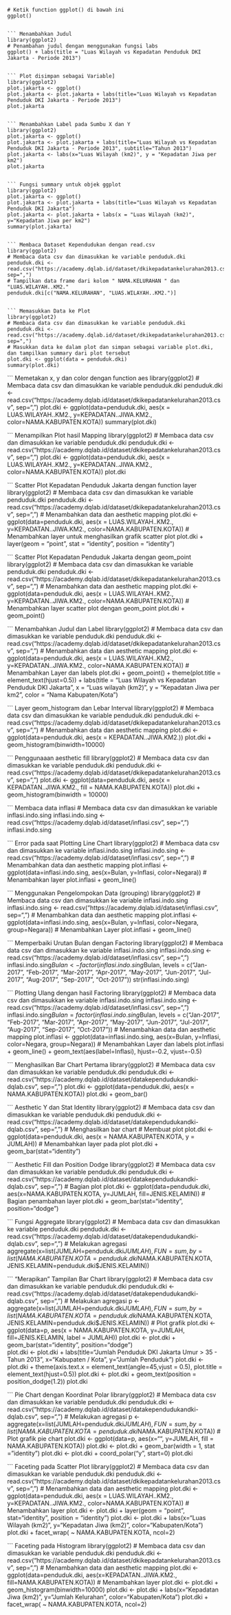 ``` library(ggplot2)
# Ketik function ggplot() di bawah ini
ggplot()


``` Menambahkan Judul
library(ggplot2)
# Penambahan judul dengan menggunakan fungsi labs
ggplot() + labs(title = "Luas Wilayah vs Kepadatan Penduduk DKI Jakarta - Periode 2013")


``` Plot disimpan sebagai Variable]
library(ggplot2)
plot.jakarta <- ggplot()
plot.jakarta <- plot.jakarta + labs(title="Luas Wilayah vs Kepadatan Penduduk DKI Jakarta - Periode 2013")
plot.jakarta


``` Menambahkan Label pada Sumbu X dan Y
library(ggplot2)
plot.jakarta <- ggplot()
plot.jakarta <- plot.jakarta + labs(title="Luas Wilayah vs Kepadatan Penduduk DKI Jakarta - Periode 2013", subtitle="Tahun 2013")
plot.jakarta <- labs(x="Luas Wilayah (km2)", y = "Kepadatan Jiwa per km2")
plot.jakarta


``` Fungsi summary untuk objek ggplot
library(ggplot2)
plot.jakarta <- ggplot()
plot.jakarta <- plot.jakarta + labs(title="Luas Wilayah vs Kepadatan Penduduk DKI Jakarta")
plot.jakarta <- plot.jakarta + labs(x = "Luas Wilayah (km2)", y="Kepadatan Jiwa per km2")
summary(plot.jakarta)


``` Membaca Dataset Kependudukan dengan read.csv
library(ggplot2)
# Membaca data csv dan dimasukkan ke variable penduduk.dki
penduduk.dki <- read.csv("https://academy.dqlab.id/dataset/dkikepadatankelurahan2013.csv", sep=",")
# Tampilkan data frame dari kolom " NAMA.KELURAHAN " dan "LUAS.WILAYAH..KM2."
penduduk.dki[c("NAMA.KELURAHAN", "LUAS.WILAYAH..KM2.")]


``` Memasukkan Data ke Plot
library(ggplot2)
# Membaca data csv dan dimasukkan ke variable penduduk.dki
penduduk.dki <- read.csv("https://academy.dqlab.id/dataset/dkikepadatankelurahan2013.csv", sep=",")
# Masukkan data ke dalam plot dan simpan sebagai variable plot.dki, dan tampilkan summary dari plot tersebut
plot.dki <- ggplot(data = penduduk.dki)
summary(plot.dki)
```

``` Memetakan x, y dan color dengan function aes
library(ggplot2)
# Membaca data csv dan dimasukkan ke variable penduduk.dki
penduduk.dki <- read.csv("https://academy.dqlab.id/dataset/dkikepadatankelurahan2013.csv", sep=",")
plot.dki <- ggplot(data=penduduk.dki, aes(x = LUAS.WILAYAH..KM2.,  y=KEPADATAN..JIWA.KM2., color=NAMA.KABUPATEN.KOTA))
summary(plot.dki)


``` Menampilkan Plot hasil Mapping
library(ggplot2)
# Membaca data csv dan dimasukkan ke variable penduduk.dki
penduduk.dki <- read.csv("https://academy.dqlab.id/dataset/dkikepadatankelurahan2013.csv", sep=",")
plot.dki <- ggplot(data=penduduk.dki, aes(x = LUAS.WILAYAH..KM2., y=KEPADATAN..JIWA.KM2., color=NAMA.KABUPATEN.KOTA))
plot.dki


``` Scatter Plot Kepadatan Penduduk Jakarta dengan function layer
library(ggplot2)
# Membaca data csv dan dimasukkan ke variable penduduk.dki
penduduk.dki <- read.csv("https://academy.dqlab.id/dataset/dkikepadatankelurahan2013.csv", sep=",")
# Menambahkan data dan aesthetic mapping
plot.dki <- ggplot(data=penduduk.dki, aes(x = LUAS.WILAYAH..KM2., y=KEPADATAN..JIWA.KM2., color=NAMA.KABUPATEN.KOTA))
# Menambahkan layer untuk menghasilkan grafik scatter plot
plot.dki + layer(geom = "point", stat = "identity", position = "identity")


``` Scatter Plot Kepadatan Penduduk Jakarta dengan geom_point
library(ggplot2)
# Membaca data csv dan dimasukkan ke variable penduduk.dki
penduduk.dki <- read.csv("https://academy.dqlab.id/dataset/dkikepadatankelurahan2013.csv", sep=",")
# Menambahkan data dan aesthetic mapping
plot.dki <- ggplot(data=penduduk.dki, aes(x = LUAS.WILAYAH..KM2., y=KEPADATAN..JIWA.KM2., color=NAMA.KABUPATEN.KOTA))
# Menambahkan layer scatter plot dengan geom_point
plot.dki + geom_point()


``` Menambahkan Judul dan Label
library(ggplot2)
# Membaca data csv dan dimasukkan ke variable penduduk.dki
penduduk.dki <- read.csv("https://academy.dqlab.id/dataset/dkikepadatankelurahan2013.csv", sep=",")
# Menambahkan data dan aesthetic mapping
plot.dki <- ggplot(data=penduduk.dki, aes(x = LUAS.WILAYAH..KM2., y=KEPADATAN..JIWA.KM2., color=NAMA.KABUPATEN.KOTA))
# Menambahkan Layer dan labels
plot.dki + geom_point() + 
  	theme(plot.title = element_text(hjust=0.5)) +
  	labs(title = "Luas Wilayah vs Kepadatan Penduduk DKI Jakarta",
		 x = "Luas wilayah (km2)",
		 y = "Kepadatan Jiwa per km2",
		 color = "Nama Kabupaten/Kota")


``` Layer geom_histogram dan Lebar Interval
library(ggplot2)
# Membaca data csv dan dimasukkan ke variable penduduk.dki
penduduk.dki <- read.csv("https://academy.dqlab.id/dataset/dkikepadatankelurahan2013.csv", sep=",")
# Menambahkan data dan aesthetic mapping
plot.dki <- ggplot(data=penduduk.dki, aes(x = KEPADATAN..JIWA.KM2.))
plot.dki + geom_histogram(binwidth=10000)


``` Penggunaaan aesthetic fill
library(ggplot2)
# Membaca data csv dan dimasukkan ke variable penduduk.dki
penduduk.dki <- read.csv("https://academy.dqlab.id/dataset/dkikepadatankelurahan2013.csv", sep=",")
plot.dki <- ggplot(data=penduduk.dki, aes(x = KEPADATAN..JIWA.KM2., fill = NAMA.KABUPATEN.KOTA))
plot.dki + geom_histogram(binwidth = 10000)


``` Membaca data inflasi
# Membaca data csv dan dimasukkan ke variable inflasi.indo.sing
inflasi.indo.sing <- read.csv("https://academy.dqlab.id/dataset/inflasi.csv", sep=",")
inflasi.indo.sing


``` Error pada saat Plotting Line Chart
library(ggplot2)
# Membaca data csv dan dimasukkan ke variable inflasi.indo.sing
inflasi.indo.sing <- read.csv("https://academy.dqlab.id/dataset/inflasi.csv", sep=",")
# Menambahkan data dan aesthetic mapping
plot.inflasi <- ggplot(data=inflasi.indo.sing, aes(x=Bulan, y=Inflasi, color=Negara))
# Menambahkan layer
plot.inflasi + geom_line()


``` Menggunakan Pengelompokan Data (grouping)
library(ggplot2)
# Membaca data csv dan dimasukkan ke variable inflasi.indo.sing
inflasi.indo.sing <- read.csv("https://academy.dqlab.id/dataset/inflasi.csv", sep=",")
# Menambahkan data dan aesthetic mapping
plot.inflasi <- ggplot(data=inflasi.indo.sing, aes(x=Bulan, y=Inflasi, color=Negara, group=Negara))
# Menambahkan Layer
plot.inflasi + geom_line()


``` Memperbaiki Urutan Bulan dengan Factoring
library(ggplot2)
# Membaca data csv dan dimasukkan ke variable inflasi.indo.sing
inflasi.indo.sing <- read.csv("https://academy.dqlab.id/dataset/inflasi.csv", sep=",")
inflasi.indo.sing$Bulan <- factor(inflasi.indo.sing$Bulan, 
                                  levels = c("Jan-2017", "Feb-2017", "Mar-2017", "Apr-2017", "May-2017", 
                                             "Jun-2017", "Jul-2017", "Aug-2017", "Sep-2017", "Oct-2017"))
str(inflasi.indo.sing)


``` Plotting Ulang dengan hasil Factoring
library(ggplot2)
# Membaca data csv dan dimasukkan ke variable inflasi.indo.sing
inflasi.indo.sing <- read.csv("https://academy.dqlab.id/dataset/inflasi.csv", sep=",")
inflasi.indo.sing$Bulan = factor(inflasi.indo.sing$Bulan, 
                                 levels = c("Jan-2017", "Feb-2017", "Mar-2017", "Apr-2017", "May-2017", 
                                            "Jun-2017", "Jul-2017", "Aug-2017", "Sep-2017", "Oct-2017"))
# Menambahkan data dan aesthetic mapping
plot.inflasi <- ggplot(data=inflasi.indo.sing, aes(x=Bulan, y=Inflasi, color=Negara, group=Negara))
# Menambahkan Layer dan labels
plot.inflasi + geom_line() + geom_text(aes(label=Inflasi), hjust=-0.2, vjust=-0.5)


``` Menghasilkan Bar Chart Pertama
library(ggplot2)
# Membaca data csv dan dimasukkan ke variable penduduk.dki
penduduk.dki <- read.csv("https://academy.dqlab.id/dataset/datakependudukandki-dqlab.csv", sep=",")
plot.dki <- ggplot(data=penduduk.dki, aes(x = NAMA.KABUPATEN.KOTA))
plot.dki + geom_bar()


``` Aesthetic Y dan Stat Identity
library(ggplot2)
# Membaca data csv dan dimasukkan ke variable penduduk.dki
penduduk.dki <- read.csv("https://academy.dqlab.id/dataset/datakependudukandki-dqlab.csv", sep=",")
# Menghasilkan bar chart
# Membuat plot
plot.dki <- ggplot(data=penduduk.dki, aes(x = NAMA.KABUPATEN.KOTA, y = JUMLAH))
# Menambahkan layer pada plot
plot.dki + geom_bar(stat="identity")


``` Aesthetic Fill dan Position Dodge
library(ggplot2)
# Membaca data csv dan dimasukkan ke variable penduduk.dki
penduduk.dki <- read.csv("https://academy.dqlab.id/dataset/datakependudukandki-dqlab.csv", sep=",")
# Bagian plot
plot.dki <- ggplot(data=penduduk.dki, aes(x=NAMA.KABUPATEN.KOTA, y=JUMLAH, fill=JENIS.KELAMIN))
# Bagian penambahan layer
plot.dki + geom_bar(stat="identity", position="dodge")


``` Fungsi Aggregate
library(ggplot2)
# Membaca data csv dan dimasukkan ke variable penduduk.dki
penduduk.dki <- read.csv("https://academy.dqlab.id/dataset/datakependudukandki-dqlab.csv", sep=",")
# Melakukan agregasi
aggregate(x=list(JUMLAH=penduduk.dki$JUMLAH), 
          FUN=sum, 
          by = list(NAMA.KABUPATEN.KOTA=penduduk.dki$NAMA.KABUPATEN.KOTA, 
                    JENIS.KELAMIN=penduduk.dki$JENIS.KELAMIN))


``` "Merapikan" Tampilan Bar Chart
library(ggplot2)
# Membaca data csv dan dimasukkan ke variable penduduk.dki
penduduk.dki <- read.csv("https://academy.dqlab.id/dataset/datakependudukandki-dqlab.csv", sep=",")
# Melakukan agregasi
p <- aggregate(x=list(JUMLAH=penduduk.dki$JUMLAH), 
               FUN=sum, 
               by = list(NAMA.KABUPATEN.KOTA=penduduk.dki$NAMA.KABUPATEN.KOTA, 
                         JENIS.KELAMIN=penduduk.dki$JENIS.KELAMIN))
# Plot grafik
plot.dki <- ggplot(data=p, aes(x = NAMA.KABUPATEN.KOTA, y=JUMLAH, fill=JENIS.KELAMIN, label = JUMLAH))
plot.dki <- plot.dki + geom_bar(stat="identity", position="dodge")  
plot.dki <- plot.dki + labs(title="Jumlah Penduduk DKI Jakarta Umur > 35 - Tahun 2013", 
                            x="Kabupaten / Kota", y="Jumlah Penduduk")
plot.dki <- plot.dki + theme(axis.text.x = element_text(angle=45,vjust = 0.5), plot.title = element_text(hjust=0.5))
plot.dki <- plot.dki + geom_text(position = position_dodge(1.2))
plot.dki


``` Pie Chart dengan Koordinat Polar
library(ggplot2)
# Membaca data csv dan dimasukkan ke variable penduduk.dki
penduduk.dki <- read.csv("https://academy.dqlab.id/dataset/datakependudukandki-dqlab.csv", sep=",")
# Melakukan agregasi
p <- aggregate(x=list(JUMLAH=penduduk.dki$JUMLAH), 
               FUN=sum, 
               by = list(NAMA.KABUPATEN.KOTA=penduduk.dki$NAMA.KABUPATEN.KOTA))
# Plot grafik pie chart
plot.dki <- ggplot(data=p, aes(x="", y=JUMLAH, fill = NAMA.KABUPATEN.KOTA))
plot.dki <- plot.dki + geom_bar(width = 1, stat = "identity")
plot.dki <- plot.dki + coord_polar("y", start=0)
plot.dki


``` Faceting pada Scatter Plot
library(ggplot2)
# Membaca data csv dan dimasukkan ke variable penduduk.dki
penduduk.dki <- read.csv("https://academy.dqlab.id/dataset/dkikepadatankelurahan2013.csv", sep=",")
# Menambahkan data dan aesthetic mapping
plot.dki <- ggplot(data=penduduk.dki, aes(x = LUAS.WILAYAH..KM2., y=KEPADATAN..JIWA.KM2., color=NAMA.KABUPATEN.KOTA))
# Menambahkan layer
plot.dki <- plot.dki + layer(geom = "point", stat="identity", position = "identity")
plot.dki <- plot.dki + labs(x="Luas Wilayah (km2)", y="Kepadatan Jiwa (km2)", color="Kabupaten/Kota")
plot.dki + facet_wrap( ~ NAMA.KABUPATEN.KOTA, ncol=2)


``` Faceting pada Histogram
library(ggplot2)
# Membaca data csv dan dimasukkan ke variable penduduk.dki
penduduk.dki <- read.csv("https://academy.dqlab.id/dataset/dkikepadatankelurahan2013.csv", sep=",")
# Menambahkan data dan aesthetic mapping
plot.dki <- ggplot(data=penduduk.dki, aes(x=KEPADATAN..JIWA.KM2., fill=NAMA.KABUPATEN.KOTA))
# Menambahkan layer
plot.dki <- plot.dki + geom_histogram(binwidth=10000)
plot.dki <- plot.dki + labs(x="Kepadatan Jiwa (km2)", y="Jumlah Kelurahan", color="Kabupaten/Kota")
plot.dki + facet_wrap( ~ NAMA.KABUPATEN.KOTA, ncol=2)
